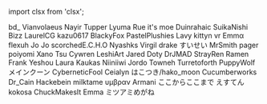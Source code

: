 ﻿import clsx from 'clsx';


<!-- Reminder that not only HTML chars have to be escaped, MDX chars also need to be (such as a space followed by an underscore). -->
<Patronelt k="5" ias="1" sp="1" >bd&#0095;</Patronelt> <Patronelt k="3" ias="1" sp="1" >Vianvolaeus</Patronelt> <Patronelt k="3" ias="1" sp="1" >Nayir</Patronelt> <Patronelt k="3" ias="1" sp="1" >Tupper</Patronelt> <Patronelt k="2" ias="1" sp="1" >Lyuma</Patronelt> 
<Patronelt k="2" ias="1" sp="1" >Rue</Patronelt> <Patronelt k="2" ias="1" sp="1" >it&#0039;s moe</Patronelt> <Patronelt k="2" ias="1" sp="1" >Duinrahaic</Patronelt> <Patronelt k="2" ias="1" sp="1" >SuikaNishi</Patronelt> <Patronelt k="2" ias="1" sp="1" >Bizz</Patronelt> 
<Patronelt k="2" ias="1" sp="1" >LaurelCG</Patronelt> <Patronelt k="2" ias="1" sp="1" >kazu0617</Patronelt> <Patronelt k="2" ias="1" sp="1" >BlackyFox</Patronelt> <Patronelt k="2" ias="1" sp="1" >PastelPlushies</Patronelt> <Patronelt k="2" ias="1" sp="1" >Lavy</Patronelt> 
<Patronelt k="2" ias="1" sp="1" >kittyn vr</Patronelt> <Patronelt k="2" ias="1" sp="1" >Emmα</Patronelt> <Patronelt k="2" ias="1" sp="1" >flexuh</Patronelt> <Patronelt k="2" ias="1" sp="1" >Jo Jo</Patronelt> <Patronelt k="2" ias="1" sp="1" >scorchedE&#0046;C&#0046;H&#0046;O</Patronelt> 
<Patronelt k="2" ias="1" sp="1" >Nyashks</Patronelt> <Patronelt k="2" ias="1" sp="1" >Virgil drake</Patronelt> <Patronelt k="2" ias="1" sp="1" >すいせい</Patronelt> <Patronelt k="2" ias="1" sp="1" >MrSmith</Patronelt> <Patronelt k="2" ias="1" sp="0" >pager</Patronelt> 
<Patronelt k="2" ias="1" sp="0" >poiyomi</Patronelt> <Patronelt k="2" ias="1" sp="0" >Xano</Patronelt> <Patronelt k="2" ias="1" sp="0" >Tsu</Patronelt> <Patronelt k="2" ias="1" sp="0" >Cywren</Patronelt> <Patronelt k="2" ias="1" sp="0" >LeshiArt</Patronelt> 
<Patronelt k="2" ias="1" sp="0" >Jared Doty</Patronelt> <Patronelt k="2" ias="1" sp="0" >DrJMAD</Patronelt> <Patronelt k="2" ias="1" sp="0" >StrayRen</Patronelt> <Patronelt k="2" ias="1" sp="0" >Ramen</Patronelt> <Patronelt k="2" ias="1" sp="0" >Frank</Patronelt> 
<Patronelt k="2" ias="1" sp="0" >Yeshou</Patronelt> <Patronelt k="2" ias="1" sp="0" >Laura Kaukas</Patronelt> <Patronelt k="2" ias="1" sp="0" >Niiniiwi</Patronelt> <Patronelt k="0" ias="0" sp="1" >Jordo</Patronelt> <Patronelt k="0" ias="1" sp="1" >Towneh</Patronelt> 
<Patronelt k="0" ias="1" sp="1" >Turretoforth</Patronelt> <Patronelt k="0" ias="0" sp="1" >PuppyWolf</Patronelt> <Patronelt k="0" ias="0" sp="1" >メインクーン</Patronelt> <Patronelt k="0" ias="1" sp="1" >CyberneticFool</Patronelt> <Patronelt k="0" ias="1" sp="1" >Ceialyn</Patronelt> 
<Patronelt k="0" ias="1" sp="1" >はこつき&#0047;hako&#0095;moon</Patronelt> <Patronelt k="0" ias="0" sp="1" >Cucumberworks</Patronelt> <Patronelt k="0" ias="1" sp="1" >Dr&#0095;Cain</Patronelt> <Patronelt k="0" ias="1" sp="1" >Hackebein</Patronelt> <Patronelt k="0" ias="0" sp="1" >milktame</Patronelt> 
<Patronelt k="0" ias="1" sp="1" >υμβραν</Patronelt> <Patronelt k="0" ias="1" sp="1" >Armani</Patronelt> <Patronelt k="0" ias="1" sp="1" >ここからここまで</Patronelt> <Patronelt k="0" ias="1" sp="1" >えすてん</Patronelt> <Patronelt k="0" ias="0" sp="1" >kokosa</Patronelt> 
<Patronelt k="0" ias="1" sp="1" >ChuckMakesIt</Patronelt> <Patronelt k="0" ias="1" sp="1" >Emma</Patronelt> <Patronelt k="0" ias="0" sp="1" >ミツアミめがね</Patronelt> 